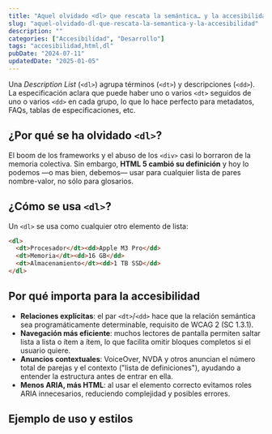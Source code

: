 ```yaml
---
title: "Aquel olvidado <dl> que rescata la semántica… y la accesibilidad"
slug: "aquel-olvidado-dl-que-rescata-la-semantica-y-la-accesibilidad"
description: ""
categories: ["Accesibilidad", "Desarrollo"]
tags: "accesibilidad,html,dl"
pubDate: "2024-07-11"
updatedDate: "2025-01-05"
---
```



Una <i lang="en">Description List</i> (`<dl>`) agrupa términos (`<dt>`) y descripciones (`<dd>`). La especificación aclara que puede haber uno o varios `<dt>` seguidos de uno o varios `<dd>` en cada grupo, lo que lo hace perfecto para metadatos, FAQs, tablas de especificaciones, etc.

## ¿Por qué se ha olvidado `<dl>`?

El boom de los frameworks y el abuso de los `<div>` casi lo borraron de la memoria colectiva. Sin embargo, **HTML 5 cambió su definición** y hoy lo podemos —o mas bien, debemos— usar para cualquier lista de pares nombre-valor, no sólo para glosarios.

## ¿Cómo se usa `<dl>`?

Un `<dl>` se usa como cualquier otro elemento de lista:

```html
<dl>
  <dt>Procesador</dt><dd>Apple M3 Pro</dd>
  <dt>Memoria</dt><dd>16 GB</dd>
  <dt>Almacenamiento</dt><dd>1 TB SSD</dd>
</dl>
```

## Por qué importa para la accesibilidad

- **Relaciones explícitas**: el par `<dt>`/`<dd>` hace que la relación semántica sea programáticamente determinable, requisito de WCAG 2 (<ExternalLink href="https://www.w3.org/WAI/WCAG21/Techniques/html/H48">SC 1.3.1</ExternalLink>).
- **Navegación más eficiente**: muchos lectores de pantalla permiten saltar lista a lista o ítem a ítem, lo que facilita omitir bloques completos si el usuario quiere.
- **Anuncios contextuales**: VoiceOver, NVDA y otros anuncian el número total de parejas y el contexto ("lista de definiciones"), ayudando a entender la estructura antes de entrar en ella.
- **Menos ARIA, más HTML**: al usar el elemento correcto evitamos roles ARIA innecesarios, reduciendo complejidad y posibles errores.

## Ejemplo de uso y estilos

<DefinitionList client:only="react" />
